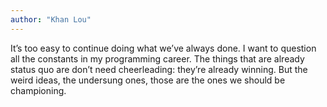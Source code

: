 ```yaml
---
author: "Khan Lou"
---
```


It’s too easy to continue doing what we’ve always done. I want to question all the constants in my programming career. The things that are already status quo are don’t need cheerleading: they’re already winning. But the weird ideas, the undersung ones, those are the ones we should be championing.
